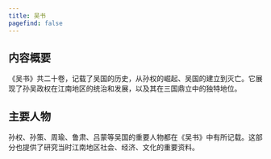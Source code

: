 ```yaml
---
title: 吴书
pagefind: false
---
```


## 内容概要 
《吴书》共二十卷，记载了吴国的历史，从孙权的崛起、吴国的建立到灭亡。它展现了孙吴政权在江南地区的统治和发展，以及其在三国鼎立中的独特地位。

## 主要人物
孙权、孙策、周瑜、鲁肃、吕蒙等吴国的重要人物都在《吴书》中有所记载。这部分也提供了研究当时江南地区社会、经济、文化的重要资料。
